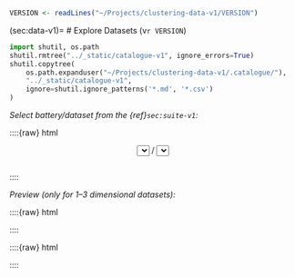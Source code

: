 ```r
VERSION <- readLines("~/Projects/clustering-data-v1/VERSION")
```

(sec:data-v1)=
# Explore Datasets (v`r VERSION`)

```python
import shutil, os.path
shutil.rmtree("../_static/catalogue-v1", ignore_errors=True)
shutil.copytree(
    os.path.expanduser("~/Projects/clustering-data-v1/.catalogue/"),
    "../_static/catalogue-v1",
    ignore=shutil.ignore_patterns('*.md', '*.csv')
)
```

*Select battery/dataset from the {ref}`sec:suite-v1`:*

::::{raw} html
<form style="margin-bottom: 2em">

<div style="text-align: center">
<span id="select_prev" class="btn btn-neutral float-left" title="Previous dataset"><span class="fa fa-arrow-circle-left" aria-hidden="true"></span></span>

<select id="select_battery" name="select_battery" class="btn btn-neutral">
</select>
/
<select id="select_dataset" name="select_dataset" class="btn btn-neutral">
</select>

<span id="select_next" class="btn btn-neutral float-right" title="Next dataset"><span class="fa fa-arrow-circle-right" aria-hidden="true"></span></span>
</div>

</form>
::::


*Preview (only for 1–3 dimensional datasets):*

::::{raw} html

<div id="dataset_showcase">

</div>
::::




::::{raw} html
<script type="text/javascript">

var suite =
```python
import pandas as pd
import json

batteries = [
    "wut", "sipu", "fcps", "graves", "other",
    "uci", "mnist", "g2mg", "h2mg"
]

suite = dict()
for battery in batteries:
    x = pd.read_csv(
        "~/Projects/clustering-data-v1/.catalogue/%s.csv" % battery
    )

    suite[battery] = dict()
    for dataset, labels in x.groupby("dataset", sort=False).labels:
        suite[battery][dataset] = labels.to_list()

print(json.dumps(suite))
```
;



function addToSelect(select_id, elems, selected=null) {
    let select = document.getElementById(select_id);
    while (select.lastChild) select.removeChild(select.lastChild);
    for (let battery in elems) {
        let opt = document.createElement("option");
        opt.value = opt.innerHTML = battery;
        if (selected) {
            if (battery == selected) opt.selected = true;
        }
        else {
            selected = battery;
        }
        select.appendChild(opt);
    }
    return selected;
}



let battery = location.hash.substring(1, location.hash.lastIndexOf("/"));
if (!(battery && (battery in suite))) battery = null;
battery = addToSelect("select_battery", suite, battery);

let dataset = location.hash.substring(location.hash.lastIndexOf("/")+1);
if (!(dataset && (dataset in suite[battery]))) dataset = null;
dataset = addToSelect("select_dataset", suite[battery], dataset);

location.hash = battery + "/" + dataset;


function selectNextDataset() {
    let select = document.getElementById('select_dataset');
    select.selectedIndex += 1;

    if (select.selectedIndex < 0) {
        let select2 = document.getElementById('select_battery');
        select2.selectedIndex += 1;
        if (select2.selectedIndex < 0)
            select2.selectedIndex = 0;

        let battery = select2.value;
        addToSelect("select_dataset", suite[battery]);

        select.selectedIndex = 0;
    }

    datasetChanged();
}


function selectPrevDataset() {
    let select = document.getElementById('select_dataset');
    select.selectedIndex -= 1;

    if (select.selectedIndex < 0) {
        let select2 = document.getElementById('select_battery');
        select2.selectedIndex -= 1;
        if (select2.selectedIndex < 0)
            select2.selectedIndex = select2.children.length-1;

        let battery = select2.value;
        addToSelect("select_dataset", suite[battery]);

        select.selectedIndex = select.children.length-1;
    }

    datasetChanged();
}



document.getElementById("select_prev").onclick = selectPrevDataset;
document.getElementById("select_next").onclick = selectNextDataset;



function datasetChanged() {
    let battery = document.getElementById("select_battery").value;
    let dataset = document.getElementById("select_dataset").value;
    location.hash = battery + "/" + dataset;
}


function batteryChanged() {
    let battery = document.getElementById("select_battery").value;
    addToSelect("select_dataset", suite[battery]);
    datasetChanged();
}

document.getElementById("select_dataset").onchange = datasetChanged;
document.getElementById("select_battery").onchange = batteryChanged;





function locationHashChanged()
{
//     els = document.getElementsByClassName("clustbench_browsable");
//     for (let i=0; i<els.length; i++)
//         els[i].style.display = "none";
//
//     var x = location.hash.substring(1);
//     if (x == "") return;
//     el = document.getElementById(x);
//     if (!el) return;
//     el.style.display = "block";

    var battery = location.hash.substring(1, location.hash.lastIndexOf("/"));
    var dataset = location.hash.substring(location.hash.lastIndexOf("/")+1);

    if (!((battery in suite) && (dataset in suite[battery]))) return;

    var labels = suite[battery][dataset];
    let showcase = document.getElementById("dataset_showcase");
    while (showcase.lastChild) showcase.removeChild(showcase.lastChild);

    let head = document.createElement("h2");
    head.innerHTML = battery + "/" + dataset;
    showcase.appendChild(head);

    for (let l in labels) {
//         let head = document.createElement("h3");
//         head.innerHTML = labels[l];
//         showcase.appendChild(head);

        let figure = document.createElement("figure");
        figure.class = "align-default"

        let img = document.createElement("img");
        img.title = img.alt = labels[l];
        img.src = "../_static/catalogue-v1/" + battery + "/" +
            dataset + "." + labels[l] + ".png";

        figure.appendChild(img);
        showcase.appendChild(figure);
    }


    head = document.createElement("h3");
    head.innerHTML = "Description";
    showcase.appendChild(head);

    let pre = document.createElement("pre");
    pre.id = "dataset_description";
    pre.text = "Description";
    showcase.appendChild(pre);

    let xhr = new XMLHttpRequest();
    xhr.onload = function() {
        document.getElementById("dataset_description").textContent = this.responseText;
    };
    xhr.open("GET", "../_static/catalogue-v1/" + battery + "/" +
            dataset + ".txt");
    xhr.send();
}




window.onhashchange = locationHashChanged;
locationHashChanged();
</script>
::::
